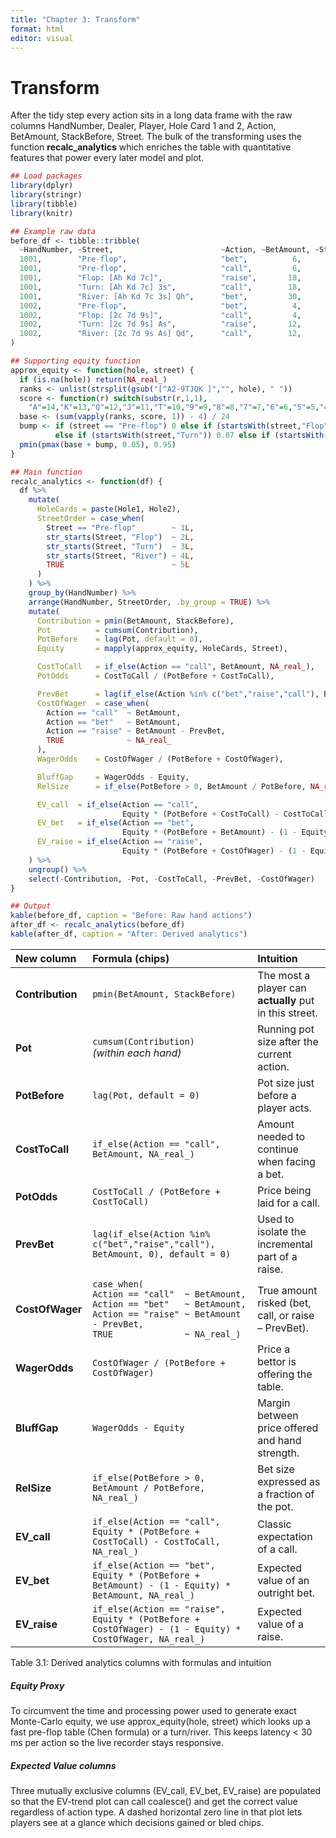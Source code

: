 ```yaml
---
title: "Chapter 3: Transform"
format: html
editor: visual
---
```


# Transform {#Transform}

After the tidy step every action sits in a long data frame with the raw columns HandNumber, Dealer, Player, Hole Card 1 and 2, Action, BetAmount, StackBefore, Street. The bulk of the transforming uses the function **recalc_analytics** which enriches the table with quantitative features that power every later model and plot.

```r
## Load packages
library(dplyr)
library(stringr)
library(tibble)
library(knitr)

## Example raw data
before_df <- tibble::tribble(
  ~HandNumber, ~Street,                        ~Action, ~BetAmount, ~StackBefore, ~Hole1, ~Hole2,
  1001,        "Pre-flop",                     "bet",          6,          100,     "Ah",  "Kd",
  1001,        "Pre-flop",                     "call",         6,          120,     "Qs",  "Qh",
  1001,        "Flop: [Ah Kd 7c]",             "raise",       18,          114,     "Ah",  "Kd",
  1001,        "Turn: [Ah Kd 7c] 3s",          "call",        18,          102,     "Qs",  "Qh",
  1001,        "River: [Ah Kd 7c 3s] Qh",      "bet",         30,           84,     "Ah",  "Kd",
  1002,        "Pre-flop",                     "bet",          4,           90,     "9c",  "9d",
  1002,        "Flop: [2c 7d 9s]",             "call",         4,           76,     "Jc",  "Tc",
  1002,        "Turn: [2c 7d 9s] As",          "raise",       12,           72,     "Jc",  "Tc",
  1002,        "River: [2c 7d 9s As] Qd",      "call",        12,           60,     "9c",  "9d"
)

## Supporting equity function
approx_equity <- function(hole, street) {
  if (is.na(hole)) return(NA_real_)
  ranks <- unlist(strsplit(gsub("[^A2-9TJQK ]","", hole), " "))
  score <- function(r) switch(substr(r,1,1),
    "A"=14,"K"=13,"Q"=12,"J"=11,"T"=10,"9"=9,"8"=8,"7"=7,"6"=6,"5"=5,"4"=4,"3"=3,"2"=2, 5)
  base <- (sum(vapply(ranks, score, 1)) - 4) / 24
  bump <- if (street == "Pre-flop") 0 else if (startsWith(street,"Flop")) 0.05
          else if (startsWith(street,"Turn")) 0.07 else if (startsWith(street,"River")) 0.09 else 0
  pmin(pmax(base + bump, 0.05), 0.95)
}

## Main function
recalc_analytics <- function(df) {
  df %>%
    mutate(
      HoleCards = paste(Hole1, Hole2),
      StreetOrder = case_when(
        Street == "Pre-flop"        ~ 1L,
        str_starts(Street, "Flop")  ~ 2L,
        str_starts(Street, "Turn")  ~ 3L,
        str_starts(Street, "River") ~ 4L,
        TRUE                        ~ 5L
      )
    ) %>%
    group_by(HandNumber) %>%
    arrange(HandNumber, StreetOrder, .by_group = TRUE) %>%
    mutate(
      Contribution = pmin(BetAmount, StackBefore),
      Pot          = cumsum(Contribution),
      PotBefore    = lag(Pot, default = 0),
      Equity       = mapply(approx_equity, HoleCards, Street),

      CostToCall   = if_else(Action == "call", BetAmount, NA_real_),
      PotOdds      = CostToCall / (PotBefore + CostToCall),

      PrevBet      = lag(if_else(Action %in% c("bet","raise","call"), BetAmount, 0), default = 0),
      CostOfWager  = case_when(
        Action == "call"  ~ BetAmount,
        Action == "bet"   ~ BetAmount,
        Action == "raise" ~ BetAmount - PrevBet,
        TRUE              ~ NA_real_
      ),
      WagerOdds    = CostOfWager / (PotBefore + CostOfWager),

      BluffGap     = WagerOdds - Equity,
      RelSize      = if_else(PotBefore > 0, BetAmount / PotBefore, NA_real_),

      EV_call  = if_else(Action == "call",
                         Equity * (PotBefore + CostToCall) - CostToCall, NA_real_),
      EV_bet   = if_else(Action == "bet",
                         Equity * (PotBefore + BetAmount) - (1 - Equity) * BetAmount, NA_real_),
      EV_raise = if_else(Action == "raise",
                         Equity * (PotBefore + CostOfWager) - (1 - Equity) * CostOfWager, NA_real_)
    ) %>%
    ungroup() %>%
    select(-Contribution, -Pot, -CostToCall, -PrevBet, -CostOfWager)
}

## Output
kable(before_df, caption = "Before: Raw hand actions")
after_df <- recalc_analytics(before_df)
kable(after_df, caption = "After: Derived analytics")
```

| New column       | Formula (chips)                                                                                                                                                               | Intuition                                              |
|:----------------|:-------------------------------------|:----------------|
| **Contribution** | `pmin(BetAmount, StackBefore)`                                                                                                                                                | The most a player can **actually** put in this street. |
| **Pot**          | `cumsum(Contribution)`<br/>*(within each hand)*                                                                                                                               | Running pot size after the current action.             |
| **PotBefore**    | `lag(Pot, default = 0)`                                                                                                                                                       | Pot size just before a player acts.                    |
| **CostToCall**   | `if_else(Action == "call", BetAmount, NA_real_)`                                                                                                                              | Amount needed to continue when facing a bet.           |
| **PotOdds**      | `CostToCall / (PotBefore + CostToCall)`                                                                                                                                       | Price being laid for a call.                           |
| **PrevBet**      | `lag(if_else(Action %in% c("bet","raise","call"), BetAmount, 0), default = 0)`                                                                                                | Used to isolate the incremental part of a raise.       |
| **CostOfWager**  | `case_when(` <br/>`Action == "call"  ~ BetAmount,` <br/>`Action == "bet"   ~ BetAmount,` <br/>`Action == "raise" ~ BetAmount - PrevBet,` <br/>`TRUE              ~ NA_real_)` | True amount risked (bet, call, or raise -- PrevBet).   |
| **WagerOdds**    | `CostOfWager / (PotBefore + CostOfWager)`                                                                                                                                     | Price a bettor is offering the table.                  |
| **BluffGap**     | `WagerOdds - Equity`                                                                                                                                                          | Margin between price offered and hand strength.        |
| **RelSize**      | `if_else(PotBefore > 0, BetAmount / PotBefore, NA_real_)`                                                                                                                     | Bet size expressed as a fraction of the pot.           |
| **EV_call**      | `if_else(Action == "call", Equity * (PotBefore + CostToCall) - CostToCall, NA_real_)`                                                                                         | Classic expectation of a call.                         |
| **EV_bet**       | `if_else(Action == "bet", Equity * (PotBefore + BetAmount) - (1 - Equity) * BetAmount, NA_real_)`                                                                             | Expected value of an outright bet.                     |
| **EV_raise**     | `if_else(Action == "raise", Equity * (PotBefore + CostOfWager) - (1 - Equity) * CostOfWager, NA_real_)`                                                                       | Expected value of a raise.                             |

Table 3.1: Derived analytics columns with formulas and intuition

##### Equity Proxy

To circumvent the time and processing power used to generate exact Monte-Carlo equity, we use approx_equity(hole, street) which looks up a fast pre-flop table (Chen formula) or a turn/river. This keeps latency \< 30 ms per action so the live recorder stays responsive.

##### Expected Value columns

Three mutually exclusive columns (EV_call, EV_bet, EV_raise) are populated so that the EV-trend plot can call coalesce() and get the correct value regardless of action type. A dashed horizontal zero line in that plot lets players see at a glance which decisions gained or bled chips.
